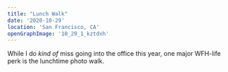 ```yaml
---
title: "Lunch Walk"
date: '2020-10-29'
location: 'San Francisco, CA'
openGraphImage: '10_29_1_kztdxh'
---
```


<InteractiveImage imageId="10_29_1_kztdxh" />

While I do *kind of* miss going into the office this year, one major WFH-life perk is the lunchtime photo walk.

<InteractiveImage imageId="10_29_2_bb52r8" />
<BelowTheFold>
  <InteractiveImage imageId="10_29_3_izl0ua" />
</BelowTheFold>